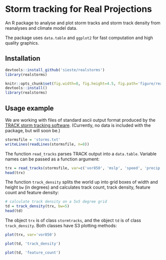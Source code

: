 # Storm tracking for Real Projections

An R package to analyse and plot storm tracks and storm track density from reanalyses and climate model data.

The package uses `data.table` and `ggplot2` for fast computation and high quality graphics.


## Installation

```r
devtools::install_github('sieste/realstorms')
library(realstorms)
```
```r
knitr::opts_chunk$set(fig.width=8, fig.height=4.5, fig.path='figure/readme/')
devtools::install()
library(realstorms)
```


## Usage example

We are working with files of standard ascii output format produced by the
[TRACK storm tracking
software](http://www.nerc-essc.ac.uk/~kih/TRACK/Track.html). (Currently, no data is included with the package, but will soon be.)


```r
stormsfile = 'storms.txt'
writeLines(readLines(stormsfile, n=8))
```

The function `read_tracks` parses TRACK output into a `data.table`. Variable names can be passed as a function argument:

```r
trx = read_tracks(stormsfile, var=c('vor850', 'mslp', 'speed', 'precip', 'omega'))
head(trx)
```


The function `track_density` splits the world up into grid boxes of width and height `bw` (in degrees) and calculates track count, track density, feature count and feature density:

```r
# calculate track density on a 5x5 degree grid
td = track_density(trx, bw=5)
head(td)
```

The object `trx` is of class `stormtracks`, and the object `td` is of class `track_density`. Both classes have S3 plotting methods:

```r
plot(trx, var='vor850')
```

```r
plot(td, 'track_density')
```


```r
plot(td, 'feature_count')
```



